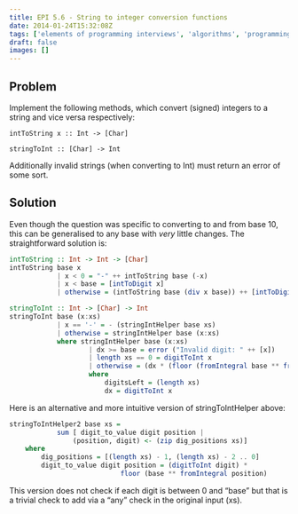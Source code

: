 ```yaml
---
title: EPI 5.6 - String to integer conversion functions
date: 2014-01-24T15:32:08Z
tags: ['elements of programming interviews', 'algorithms', 'programming', 'string to integer', 'integer to string']
draft: false
images: []
---
```


## Problem

Implement the following methods, which convert (signed) integers to a string and vice versa respectively:

```
intToString x :: Int -> [Char]

stringToInt :: [Char] -> Int
```

Additionally invalid strings (when converting to Int) must return an error of some sort.



## Solution

Even though the question was specific to converting to and from base 10, this can be generalised to any base with *very* little changes.  The straightforward solution is:


```haskell showLineNumbers
intToString :: Int -> Int -> [Char]
intToString base x 
            | x < 0 = "-" ++ intToString base (-x)
            | x < base = [intToDigit x]
            | otherwise = (intToString base (div x base)) ++ [intToDigit (mod x base)]

stringToInt :: Int -> [Char] -> Int
stringToInt base (x:xs)
            | x == '-' = - (stringIntHelper base xs)
            | otherwise = stringIntHelper base (x:xs)
            where stringIntHelper base (x:xs)
                    | dx >= base = error ("Invalid digit: " ++ [x])
                    | length xs == 0 = digitToInt x
                    | otherwise = (dx * (floor (fromIntegral base ** fromIntegral digitsLeft))) + (stringIntHelper base xs)
                    where 
                        digitsLeft = (length xs)
                        dx = digitToInt x
```

Here is an alternative and more intuitive version of stringToIntHelper above:


```haskell showLineNumbers
stringToIntHelper2 base xs = 
            sum [ digit_to_value digit position |
                (position, digit) <- (zip dig_positions xs)]
    where 
        dig_positions = [(length xs) - 1, (length xs) - 2 .. 0]
        digit_to_value digit position = (digitToInt digit) * 
                            floor (base ** fromIntegral position)
```

This version does not check if each digit is between 0 and “base” but that is a trivial check to add via a “any” check in the original input (xs).

